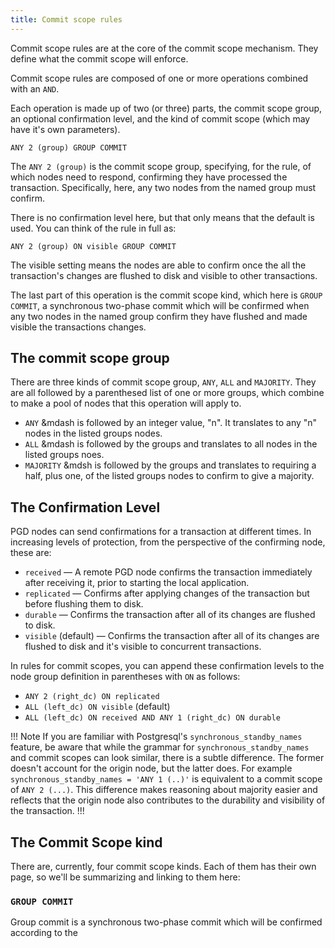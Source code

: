 ```yaml
---
title: Commit scope rules
---
```


Commit scope rules are at the core of the commit scope mechanism. They define what the commit scope will enforce. 

Commit scope rules are composed of one or more operations combined with an `AND`.

Each operation is made up of two (or three) parts, the commit scope group, an optional confirmation level, and the kind of commit scope (which may have it's own parameters).

```
ANY 2 (group) GROUP COMMIT
```

The `ANY 2 (group)` is the commit scope group, specifying, for the rule, of which nodes need to respond, confirming they have processed the transaction. Specifically, here, any two nodes from the named group must confirm.

There is no confirmation level here, but that only means that the default is used. You can think of the rule in full as:

```
ANY 2 (group) ON visible GROUP COMMIT
```

The visible setting means the nodes are able to confirm once the all the transaction's changes are flushed to disk and visible to other transactions.

The last part of this operation is the commit scope kind, which here is `GROUP COMMIT`, a synchronous two-phase commit which will be confirmed when any two nodes in the named group confirm they have flushed and made visible the transactions changes.

## The commit scope group

There are three kinds of commit scope group, `ANY`, `ALL` and `MAJORITY`. They are all followed by a parenthesed list of one or more groups, which combine to make a pool of nodes that this operation will apply to.

- `ANY` &mdash is followed by an integer value, "n". It translates to any "n" nodes in the listed groups nodes.
- `ALL` &mdash is followed by the groups and translates to all nodes in the listed groups noes.
- `MAJORITY` &mdsh is followed by the groups and translates to requiring a half, plus one, of the listed groups nodes to confirm to give a majority.

## The Confirmation Level

PGD nodes can send confirmations for a transaction at different times. In increasing levels of protection, from the perspective of the confirming node, these are:

- `received` &mdash; A remote PGD node confirms the transaction immediately after receiving it, prior to starting the local application.
- `replicated` &mdash; Confirms after applying changes of the transaction but before flushing them to disk.
- `durable` &mdash; Confirms the transaction after all of its changes are flushed to disk.
- `visible` (default) &mdash; Confirms the transaction after all of its changes are flushed to disk and it's visible to concurrent transactions.

In rules for commit scopes, you can append these confirmation levels to the node group definition in parentheses with `ON` as follows:

- `ANY 2 (right_dc) ON replicated`
- `ALL (left_dc) ON visible` (default)
- `ALL (left_dc) ON received AND ANY 1 (right_dc) ON durable`

!!! Note
If you are familiar with Postgresql's `synchronous_standby_names` feature, be aware that while the grammar for `synchronous_standby_names` and commit scopes can look similar, there is a subtle difference. The former doesn't account for the origin node, but the latter does. For example `synchronous_standby_names = 'ANY 1 (..)'` is equivalent to a commit scope of `ANY 2 (...)`.  This difference makes reasoning about majority easier and reflects that the origin node also contributes to the durability and visibility of the transaction.
!!!

## The Commit Scope kind

There are, currently, four commit scope kinds. Each of them has their own page, so we'll be summarizing and linking to them here:

### `GROUP COMMIT`

Group commit is a synchronous two-phase commit which will be confirmed according to the 
